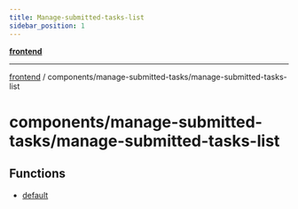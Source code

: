 ```yaml
---
title: Manage-submitted-tasks-list
sidebar_position: 1
---
```


[**frontend**](./manage-submitted-tasks-list/../../..)

***

[frontend](./manage-submitted-tasks-list/../../..) / components/manage-submitted-tasks/manage-submitted-tasks-list

# components/manage-submitted-tasks/manage-submitted-tasks-list

## Functions

- [default](./manage-submitted-tasks-list/functions/default)
